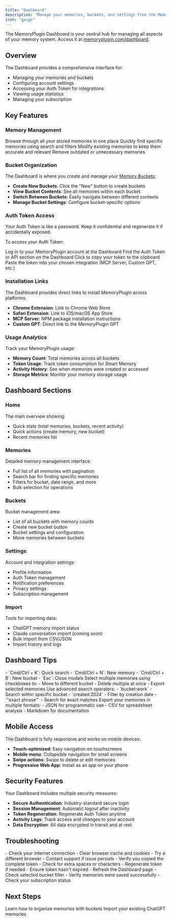 ```yaml
---
title: "Dashboard"
description: "Manage your memories, buckets, and settings from the MemoryPlugin web dashboard"
icon: "gauge"
---
```


The MemoryPlugin Dashboard is your central hub for managing all aspects of your memory system. Access it at [memoryplugin.com/dashboard](https://memoryplugin.com/dashboard).

## Overview

The Dashboard provides a comprehensive interface for:
- Managing your memories and buckets
- Configuring account settings
- Accessing your Auth Token for integrations
- Viewing usage statistics
- Managing your subscription

## Key Features

### Memory Management

<CardGroup cols={2}>
  <Card title="View All Memories" icon="list">
    Browse through all your stored memories in one place
  </Card>
  <Card title="Search & Filter" icon="search">
    Quickly find specific memories using search and filters
  </Card>
  <Card title="Edit Memories" icon="edit">
    Modify existing memories to keep them accurate and relevant
  </Card>
  <Card title="Delete Memories" icon="trash">
    Remove outdated or unnecessary memories
  </Card>
</CardGroup>

### Bucket Organization

The Dashboard is where you create and manage your [Memory Buckets](/features/memory-buckets):

- **Create New Buckets**: Click the "New" button to create buckets
- **View Bucket Contents**: See all memories within each bucket
- **Switch Between Buckets**: Easily navigate between different contexts
- **Manage Bucket Settings**: Configure bucket-specific options

### Auth Token Access

<Warning>
Your Auth Token is like a password. Keep it confidential and regenerate it if accidentally exposed.
</Warning>

To access your Auth Token:

<Steps>
  <Step title="Sign In">
    Log in to your MemoryPlugin account at the Dashboard
  </Step>
  <Step title="Locate Token Section">
    Find the Auth Token or API section on the Dashboard
  </Step>
  <Step title="Copy Token">
    Click to copy your token to the clipboard
  </Step>
  <Step title="Use in Integrations">
    Paste the token into your chosen integration (MCP Server, Custom GPT, etc.)
  </Step>
</Steps>

### Installation Links

The Dashboard provides direct links to install MemoryPlugin across platforms:

- **Chrome Extension**: Link to Chrome Web Store
- **Safari Extension**: Link to iOS/macOS App Store
- **MCP Server**: NPM package installation instructions
- **Custom GPT**: Direct link to the MemoryPlugin GPT

### Usage Analytics

Track your MemoryPlugin usage:

- **Memory Count**: Total memories across all buckets
- **Token Usage**: Track token consumption for Smart Memory
- **Activity History**: See when memories were created or accessed
- **Storage Metrics**: Monitor your memory storage usage

## Dashboard Sections

### Home
The main overview showing:
- Quick stats (total memories, buckets, recent activity)
- Quick actions (create memory, new bucket)
- Recent memories list

### Memories
Detailed memory management interface:
- Full list of all memories with pagination
- Search bar for finding specific memories
- Filters for bucket, date range, and more
- Bulk selection for operations

### Buckets
Bucket management area:
- List of all buckets with memory counts
- Create new bucket button
- Bucket settings and configuration
- Move memories between buckets

### Settings
Account and integration settings:
- Profile information
- Auth Token management
- Notification preferences
- Privacy settings
- Subscription management

### Import
Tools for importing data:
- ChatGPT memory import status
- Claude conversation import (coming soon)
- Bulk import from CSV/JSON
- Import history and logs

## Dashboard Tips

<AccordionGroup>
  <Accordion title="Keyboard Shortcuts">
    - `Cmd/Ctrl + K`: Quick search
    - `Cmd/Ctrl + N`: New memory
    - `Cmd/Ctrl + B`: New bucket
    - `Esc`: Close modals
  </Accordion>
  <Accordion title="Bulk Operations">
    Select multiple memories using checkboxes to:
    - Move to different bucket
    - Delete multiple at once
    - Export selected memories
  </Accordion>
  <Accordion title="Search Syntax">
    Use advanced search operators:
    - `bucket:work` - Search within specific bucket
    - `created:2024` - Filter by creation date
    - `"exact phrase"` - Search for exact matches
  </Accordion>
  <Accordion title="Export Options">
    Export your memories in multiple formats:
    - JSON for programmatic use
    - CSV for spreadsheet analysis
    - Markdown for documentation
  </Accordion>
</AccordionGroup>

## Mobile Access

The Dashboard is fully responsive and works on mobile devices:

- **Touch-optimized**: Easy navigation on touchscreens
- **Mobile menu**: Collapsible navigation for small screens
- **Swipe actions**: Swipe to delete or edit memories
- **Progressive Web App**: Install as an app on your phone

## Security Features

Your Dashboard includes multiple security measures:

- **Secure Authentication**: Industry-standard secure login
- **Session Management**: Automatic logout after inactivity
- **Token Regeneration**: Regenerate Auth Token anytime
- **Activity Logs**: Track access and changes to your account
- **Data Encryption**: All data encrypted in transit and at rest

## Troubleshooting

<AccordionGroup>
  <Accordion title="Can't access Dashboard">
    - Check your internet connection
    - Clear browser cache and cookies
    - Try a different browser
    - Contact support if issue persists
  </Accordion>
  <Accordion title="Auth Token not working">
    - Verify you copied the complete token
    - Check for extra spaces or characters
    - Regenerate token if needed
    - Ensure token hasn't expired
  </Accordion>
  <Accordion title="Memories not appearing">
    - Refresh the Dashboard page
    - Check selected bucket filter
    - Verify memories were saved successfully
    - Check your subscription status
  </Accordion>
</AccordionGroup>

## Next Steps

<CardGroup cols={2}>
  <Card
    title="Create Your First Bucket"
    icon="folder"
    href="/features/memory-buckets"
  >
    Learn how to organize memories with buckets
  </Card>
  <Card
    title="Import from ChatGPT"
    icon="download"
    href="/features/chat-history-import"
  >
    Import your existing ChatGPT memories
  </Card>
</CardGroup>